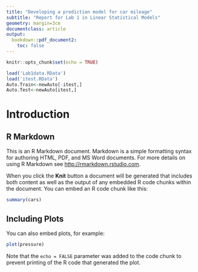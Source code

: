 ```yaml
---
title: "Developing a prediction model for car mileage"
subtitle: "Report for Lab 1 in Linear Statistical Models"
geometry: margin=3cm
documentclass: article
output: 
  bookdown::pdf_document2:
    toc: false
---
```


```r
knitr::opts_chunk$set(echo = TRUE)

load('Lab1data.RData')
load('itest.RData')
Auto.Train<-newAuto[-itest,]
Auto.Test<-newAuto[itest,]
```

# Introduction

## R Markdown

This is an R Markdown document. Markdown is a simple formatting syntax for authoring HTML, PDF, and MS Word documents. For more details on using R Markdown see <http://rmarkdown.rstudio.com>.

When you click the **Knit** button a document will be generated that includes both content as well as the output of any embedded R code chunks within the document. You can embed an R code chunk like this:

```r
summary(cars)
```

## Including Plots

You can also embed plots, for example:

```r
plot(pressure)
```

Note that the `echo = FALSE` parameter was added to the code chunk to prevent printing of the R code that generated the plot.
